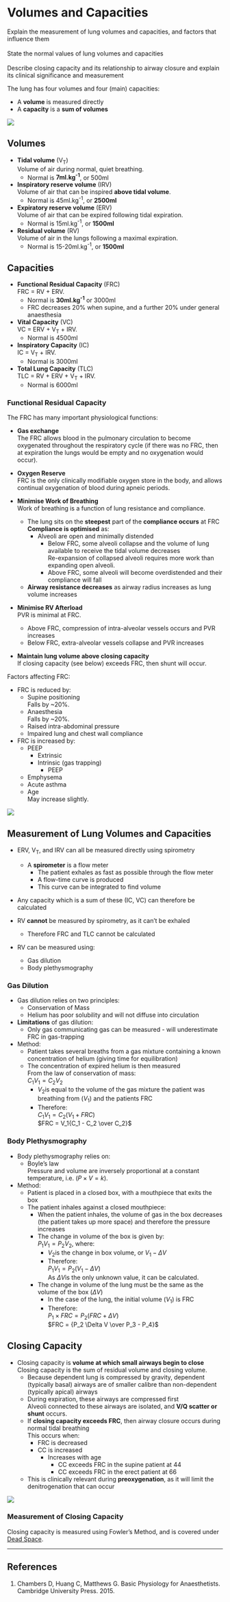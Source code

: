 # Volumes and Capacities

:::dual
Explain the measurement of lung volumes and capacities, and factors that influence them\
\
State the normal values of lung volumes and capacities\
\
Describe closing capacity and its relationship to airway closure and explain its clinical significance and measurement
:::

The lung has four volumes and four (main) capacities:

* A **volume** is measured directly
* A **capacity** is a **sum of volumes**

<img src="/resources/Spirograph.svg">


## Volumes

* **Tidal volume** (V~T~) \
Volume of air during normal, quiet breathing.
  * Normal is **7ml.kg^-1^**, or 500ml


* **Inspiratory reserve volume** (IRV)\
Volume of air that can be inspired **above tidal volume**.
  * Normal is 45ml.kg^-1^, or **2500ml**


* **Expiratory reserve volume** (ERV)\
Volume of air that can be expired following tidal expiration.
  * Normal is 15ml.kg^-1^, or **1500ml**


* **Residual volume** (RV)\
Volume of air in the lungs following a maximal expiration.
  * Normal is 15-20ml.kg^-1^, or **1500ml**

## Capacities

* **Functional Residual Capacity** (FRC)\
FRC = RV + ERV.
  * Normal is **30ml.kg^-1^** or 3000ml
  * FRC decreases 20% when supine, and a further 20% under general anaesthesia


* **Vital Capacity** (VC)\
VC = ERV + V~T~ + IRV.\
  * Normal is 4500ml


* **Inspiratory Capacity** (IC)\
IC = V~T~ + IRV.
  * Normal is 3000ml


* **Total Lung Capacity** (TLC)\
TLC = RV + ERV + V~T~ + IRV.
  * Normal is 6000ml

### Functional Residual Capacity

The FRC has many important physiological functions:

* **Gas exchange**\
The FRC allows blood in the pulmonary circulation to become oxygenated throughout the respiratory cycle (if there was no FRC, then at expiration the lungs would be empty and no oxygenation would occur).

* **Oxygen Reserve**\
FRC is the only clinically modifiable oxygen store in the body, and allows continual oxygenation of blood during apneic periods.


* **Minimise Work of Breathing**\
Work of breathing is a function of lung resistance and compliance.
  * The lung sits on the **steepest** part of the **compliance occurs** at FRC\
  **Compliance is optimised** as:
    * Alveoli are open and minimally distended
      * Below FRC, some alveoli collapse and the volume of lung available to receive the tidal volume decreases\
      Re-expansion of collapsed alveoli requires more work than expanding open alveoli.
      * Above FRC, some alveoli will become overdistended and their compliance will fall
  * **Airway resistance decreases** as airway radius increases as lung volume increases


* **Minimise RV Afterload**\
PVR is minimal at FRC.
  * Above FRC, compression of intra-alveolar vessels occurs and PVR increases
  * Below FRC, extra-alveolar vessels collapse and PVR increases


* **Maintain lung volume above closing capacity**\
If closing capacity (see below) exceeds FRC, then shunt will occur.


Factors affecting FRC:

* FRC is reduced by:
  * Supine positioning\
  Falls by ~20%.
  * Anaesthesia\
  Falls by ~20%.
  * Raised intra-abdominal pressure
  * Impaired lung and chest wall compliance
* FRC is increased by:
  * PEEP
    * Extrinsic
    * Intrinsic (gas trapping)
      * PEEP
  * Emphysema
  * Acute asthma
  * Age\
  May increase slightly.
 
<img src="/resources/frc-ageing.svg"> 
 
## Measurement of Lung Volumes and Capacities

* ERV, V~T~, and IRV can all be measured directly using spirometry\
  * A **spirometer** is a flow meter
    * The patient exhales as fast as possible through the flow meter
    * A flow-time curve is produced
    * This curve can be integrated to find volume
* Any capacity which is a sum of these (IC, VC) can therefore be calculated


* RV **cannot** be measured by spirometry, as it can't be exhaled
  * Therefore FRC and TLC cannot be calculated
* RV can be measured using:
  * Gas dilution
  * Body plethysmography


### Gas Dilution

* Gas dilution relies on two principles:
  * Conservation of Mass
  * Helium has poor solubility and will not diffuse into circulation


* **Limitations** of gas dilution: 
  * Only gas communicating gas can be measured - will underestimate FRC in gas-trapping


* Method: 
  * Patient takes several breaths from a gas mixture containing a known concentration of helium (giving time for equilibration)
  * The concentration of expired helium is then measured\
  From the law of conservation of mass:\
  $C_1V_1 = C_2V_2$\
    * $V_2$is equal to the volume of the gas mixture the patient was breathing from ($V_1$) and the patients FRC
    * Therefore:\
    $C_1V_1 = C_2(V_1 + FRC)$\
    $FRC = V_1{C_1 - C_2 \over C_2}$

### Body Plethysmography

* Body plethysmography relies on:
  * Boyle's law\
  Pressure and volume are inversely proportional at a constant temperature, i.e. ($P \times V = k$).

* Method:
  * Patient is placed in a closed box, with a mouthpiece that exits the box
  * The patient inhales against a closed mouthpiece:
    * When the patient inhales, the volume of gas in the box decreases (the patient takes up more space) and therefore the pressure increases
    * The change in volume of the box is given by:\
    $P_1V_1 = P_2V_2$, where:
      * $V_2$is the change in box volume, or $V_1 - \Delta V$
      * Therefore:\
      $P_1V_1 = P_2(V_1 - \Delta V)$\
      As $\Delta V$is the only unknown value, it can be calculated.
    * The change in volume of the lung must be the same as the volume of the box ($\Delta V$)
      * In the case of the lung, the initial volume ($V_1$) is FRC
      * Therefore:\
       $P_1 \times FRC = P_2(FRC + \Delta V)$\
       $FRC = {P_2 \Delta V \over P_3 - P_4}$

## Closing Capacity

* Closing capacity is **volume at which small airways begin to close**\
Closing capacity is the sum of residual volume and closing volume.
  * Because dependent lung is compressed by gravity, dependent (typically basal) airways are of smaller calibre than non-dependent (typically apical) airways
  * During expiration, these airways are compressed first\
  Alveoli connected to these airways are isolated, and **V/Q scatter or shunt** occurs.
  * If **closing capacity exceeds FRC**, then airway closure occurs during normal tidal breathing\
  This occurs when:
    * FRC is decreased
    * CC is increased\
      * Increases with age\
        * CC exceeds FRC in the supine patient at 44
        * CC exceeds FRC in the erect patient at 66
  * This is clinically relevant during **preoxygenation**, as it will limit the denitrogenation that can occur

<img src="/resources/closing-capacity-vs-age.svg">


### Measurement of Closing Capacity

Closing capacity is measured using Fowler's Method, and is covered under [Dead Space](dead_space.md).

---

## References

1. Chambers D, Huang C, Matthews G. Basic Physiology for Anaesthetists. Cambridge University Press. 2015.
